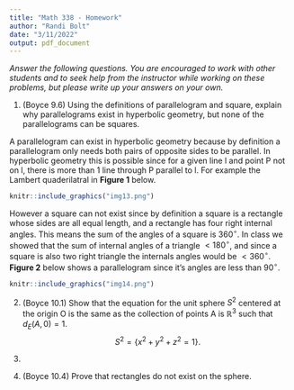 ```yaml
---
title: "Math 338 - Homework"
author: "Randi Bolt"
date: "3/11/2022"
output: pdf_document
---
```


_Answer the following questions. You are encouraged to work with other students and to seek help from the instructor while working on these problems, but please write up your answers on your own._

1. (Boyce 9.6) Using the definitions of parallelogram and square, explain why parallelograms exist in hyperbolic geometry, but none of the parallelograms can be squares. 

A parallelogram can exist in hyperbolic geometry because by definition a parallelogram only needs both pairs of opposite sides to be parallel. In hyperbolic geometry this is possible since for a given line l and point P not on l, there is more than 1 line through P parallel to l. For example the Lambert quaderilatral in **Figure 1** below. 

```r
knitr::include_graphics("img13.png")
```

However a square can not exist since by definition a square is a rectangle whose sides are all equal length, and a rectangle has four right internal angles. This means the sum of the angles of a square is $360^\circ$. In class we showed that the sum of internal angles of a triangle $<180^\circ$, and since a square is also two right triangle the internals angles would be $<360^\circ$.  **Figure 2** below shows a parallelogram since it's angles are less than $90^\circ$. 

```r
knitr::include_graphics("img14.png")
```

\newpage

2. (Boyce 10.1) Show that the equation for the unit sphere $S^2$ centered at the origin O is the same as the collection of points A is $\mathbb{R}^3$ such that $d_E(A,0)=1$. $$S^2=\{x^2+y^2+z^2=1\}.$$

3. 

4. (Boyce 10.4) Prove that rectangles do not exist on the sphere. 





